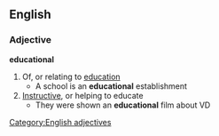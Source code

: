 ==English==
===Adjective===
'''educational'''
#Of, or relating to [[education]]
#* A school is an '''educational''' establishment
#[[Instructive]], or helping to educate
#* They were shown an '''educational''' film about VD
[[Category:English adjectives]]